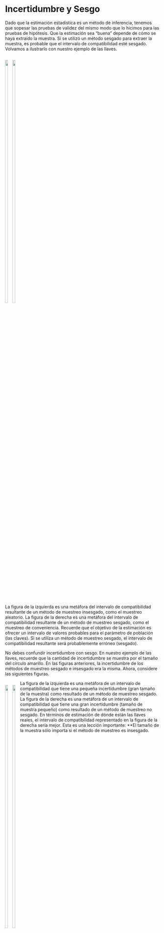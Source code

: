 # Incertidumbre y Sesgo {-}

Dado que la estimación estadística es un método de inferencia, tenemos que sopesar las pruebas de validez del mismo modo que lo hicimos para las pruebas de hipótesis. Que la estimación sea "buena" depende de cómo se haya extraído la muestra. Si se utilizó un método sesgado para extraer la muestra, es probable que el intervalo de compatibilidad esté sesgado. Volvamos a ilustrarlo con nuestro ejemplo de las llaves.

<div style="float: left; margin-right: 5px;">
<img src="img/uncertainty-and-bias-02.png" width="45%" />
<img src="img/uncertainty-and-bias-01.png" width="45%" />
</div>

<div style="clear: both;">

La figura de la izquierda es una metáfora del intervalo de compatibilidad resultante de un método de muestreo insesgado, como el muestreo aleatorio. La figura de la derecha es una metáfora del intervalo de compatibilidad resultante de un método de muestreo sesgado, como el muestreo de conveniencia. Recuerde que el objetivo de la estimación es ofrecer un intervalo de valores probables para el parámetro de población (las claves). Si se utiliza un método de muestreo sesgado, el intervalo de compatibilidad resultante será probablemente erróneo (sesgado).

No debes confundir incertidumbre con sesgo. En nuestro ejemplo de las llaves, recuerde que la cantidad de incertidumbre se muestra por el tamaño del círculo amarillo. En las figuras anteriores, la incertidumbre de los métodos de muestreo sesgado e insesgado era la misma. Ahora, considere las siguientes figuras.


<div style="float: left; margin-right: 5px;">
<img src="img/uncertainty-and-bias-03.png" width="45%" />
<img src="img/uncertainty-and-bias-04.png" width="45%" />
</div>

La figura de la izquierda es una metáfora de un intervalo de compatibilidad que tiene una pequeña incertidumbre (gran tamaño de la muestra) como resultado de un método de muestreo sesgado. La figura de la derecha es una metáfora de un intervalo de compatibilidad que tiene una gran incertidumbre (tamaño de muestra pequeño) como resultado de un método de muestreo no sesgado. En términos de estimación de dónde están las llaves reales, el intervalo de compatibilidad representado en la figura de la derecha sería mejor. Esta es una lección importante: **El tamaño de la muestra sólo importa si el método de muestreo es insesgado.
